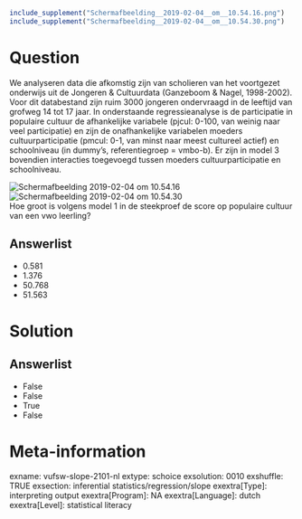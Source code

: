 ```{r, echo = FALSE, results = "hide"}
include_supplement("Schermafbeelding__2019-02-04__om__10.54.16.png")
include_supplement("Schermafbeelding__2019-02-04__om__10.54.30.png")
```

Question
========
We analyseren data die afkomstig zijn van scholieren van het voortgezet
onderwijs uit de Jongeren & Cultuurdata (Ganzeboom & Nagel, 1998-2002).
Voor dit databestand zijn ruim 3000 jongeren ondervraagd in de leeftijd
van grofweg 14 tot 17 jaar. In onderstaande regressieanalyse is de
participatie in populaire cultuur de afhankelijke variabele (pjcul:
0-100, van weinig naar veel participatie) en zijn de onafhankelijke
variabelen moeders cultuurparticipatie (pmcul: 0-1, van minst naar meest
cultureel actief) en schoolniveau (in dummy’s, referentiegroep =
vmbo-b). Er zijn in model 3 bovendien interacties toegevoegd tussen
moeders cultuurparticipatie en schoolniveau.  
  
<img src="Schermafbeelding__2019-02-04__om__10.54.16.png"
class="fr-fic fr-dii tvcss_2"
alt="Schermafbeelding 2019-02-04 om 10.54.16" /><img src="Schermafbeelding__2019-02-04__om__10.54.30.png"
class="fr-fic fr-dii tvcss_3"
alt="Schermafbeelding 2019-02-04 om 10.54.30" />  
Hoe groot is volgens model 1 in de steekproef de score op populaire
cultuur van een vwo leerling?

Answerlist
----------
* 0.581
* 1.376
* 50.768
* 51.563

Solution
========










Answerlist
----------
* False
* False
* True
* False

Meta-information
================
exname: vufsw-slope-2101-nl
extype: schoice
exsolution: 0010
exshuffle: TRUE
exsection: inferential statistics/regression/slope
exextra[Type]: interpreting output
exextra[Program]: NA
exextra[Language]: dutch
exextra[Level]: statistical literacy

